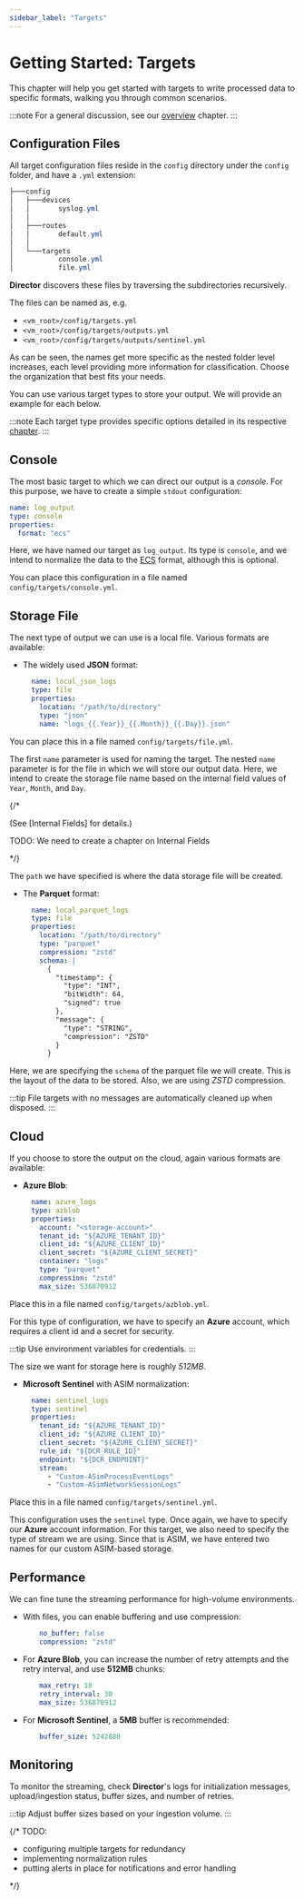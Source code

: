 ```yaml
---
sidebar_label: "Targets"
---
```


# Getting Started: Targets

This chapter will help you get started with targets to write processed data to specific formats, walking you through common scenarios.

:::note
For a general discussion, see our [overview](/docs/configuration/targets/index.mdx) chapter.
:::

## Configuration Files

All target configuration files reside in the `config` directory under the `config` folder, and have a `.yml` extension:

```powershell
├───config
│   ├───devices
│   │       syslog.yml
│   │
│   ├───routes
│   │       default.yml
│   │
│   └───targets
│           console.yml
│           file.yml
```

**Director** discovers these files by traversing the subdirectories recursively.

The files can be named as, e.g.

* `<vm_root>/config/targets.yml`
* `<vm_root>/config/targets/outputs.yml`
* `<vm_root>/config/targets/outputs/sentinel.yml`

As can be seen, the names get more specific as the nested folder level increases, each level providing more information for classification. Choose the organization that best fits your needs.

You can use various target types to store your output. We will provide an example for each below.

:::note
Each target type provides specific options detailed in its respective [chapter](/docs/configuration/targets/index.mdx).
:::

## Console

The most basic target to which we can direct our output is a _console_. For this purpose, we have to create a simple `stdout` configuration:

```yaml
name: log_output
type: console
properties:             
  format: "ecs"
```

Here, we have named our target as `log_output`. Its type is `console`, and we intend to normalize the data to the [ECS](/docs/appendix.mdx#ecs) format, although this is optional.

You can place this configuration in a file named `config/targets/console.yml`.

## Storage File

The next type of output we can use is a local file. Various formats are available:

* The widely used **JSON** format:

  ```yaml
    name: local_json_logs
    type: file
    properties:
      location: "/path/to/directory"
      type: "json"
      name: "logs_{{.Year}}_{{.Month}}_{{.Day}}.json"
  ```

You can place this in a file named `config/targets/file.yml`.

The first `name` parameter is used for naming the target. The nested `name` parameter is for the file in which we will store our output data. Here, we intend to create the storage file name based on the internal field values of `Year`, `Month`, and `Day`.

{/*

(See [Internal Fields] for details.)

TODO: We need to create a chapter on Internal Fields

*/}

The `path` we have specified is where the data storage file will be created.


* The **Parquet** format:

  ```yaml
    name: local_parquet_logs
    type: file
    properties:
      location: "/path/to/directory"
      type: "parquet"
      compression: "zstd"
      schema: |
        {
          "timestamp": {
            "type": "INT",
            "bitWidth": 64,
            "signed": true
          },
          "message": {
            "type": "STRING",
            "compression": "ZSTD"
          }
        }
  ```

Here, we are specifying the `schema` of the parquet file we will create. This is the layout of the data to be stored. Also, we are using _ZSTD_ compression.

:::tip
File targets with no messages are automatically cleaned up when disposed.
:::

## Cloud

If you choose to store the output on the cloud, again various formats are available:

* **Azure Blob**:

  ```yaml
    name: azure_logs
    type: azblob
    properties:
      account: "<storage-account>"
      tenant_id: "${AZURE_TENANT_ID}"
      client_id: "${AZURE_CLIENT_ID}"
      client_secret: "${AZURE_CLIENT_SECRET}"
      container: "logs"
      type: "parquet"
      compression: "zstd"
      max_size: 536870912
  ```

Place this in a file named `config/targets/azblob.yml`.

For this type of configuration, we have to specify an **Azure** account, which requires a client id and a secret for security.

:::tip
Use environment variables for credentials.
:::

The size we want for storage here is roughly _512MB_.

* **Microsoft Sentinel** with ASIM normalization:

  ```yaml
    name: sentinel_logs
    type: sentinel
    properties:
      tenant_id: "${AZURE_TENANT_ID}"
      client_id: "${AZURE_CLIENT_ID}"
      client_secret: "${AZURE_CLIENT_SECRET}"
      rule_id: "${DCR_RULE_ID}"
      endpoint: "${DCR_ENDPOINT}"
      stream:
        - "Custom-ASimProcessEventLogs"
        - "Custom-ASimNetworkSessionLogs"
  ```

Place this in a file named `config/targets/sentinel.yml`.

This configuration uses the `sentinel` type. Once again, we have to specify our **Azure** account information. For this target, we also need to specify the type of stream we are using. Since that is ASIM, we have entered two names for our custom ASIM-based storage.

## Performance

We can fine tune the streaming performance for high-volume environments.

* With files, you can enable buffering and use compression:

  ```yaml
      no_buffer: false
      compression: "zstd"
  ```

* For **Azure Blob**, you can increase the number of retry attempts and the retry interval, and use **512MB** chunks:

  ```yaml
      max_retry: 10
      retry_interval: 30
      max_size: 536870912
  ```

* For **Microsoft Sentinel**, a **5MB** buffer is recommended:

  ```yaml
      buffer_size: 5242880
  ```

## Monitoring

To monitor the streaming, check **Director**'s logs for initialization messages, upload/ingestion status, buffer sizes, and number of retries.

:::tip
Adjust buffer sizes based on your ingestion volume.
:::

{/* 
TODO:

- configuring multiple targets for redundancy
- implementing normalization rules
- putting alerts in place for notifications and error handling
 
*/}
